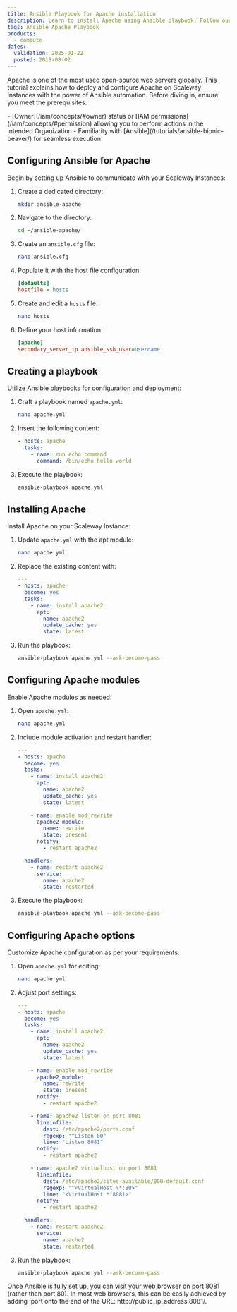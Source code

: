 ```yaml
---
title: Ansible Playbook for Apache installation
description: Learn to install Apache using Ansible playbook. Follow our guide to configure Ansible and deploy Apache on your servers effortlessly.
tags: Ansible Apache Playbook
products:
  - compute
dates:
  validation: 2025-01-22
  posted: 2018-08-02
---
```




Apache is one of the most used open-source web servers globally. This tutorial explains how to deploy and configure Apache on Scaleway Instances with the power of Ansible automation. Before diving in, ensure you meet the prerequisites:

<Requirements />
- [Owner](/iam/concepts/#owner) status or [IAM permissions](/iam/concepts/#permission) allowing you to perform actions in the intended Organization
- Familiarity with [Ansible](/tutorials/ansible-bionic-beaver/) for seamless execution

## Configuring Ansible for Apache

Begin by setting up Ansible to communicate with your Scaleway Instances:

1. Create a dedicated directory:
    ```bash
    mkdir ansible-apache
    ```
2. Navigate to the directory:
    ```bash
    cd ~/ansible-apache/
    ```
3. Create an `ansible.cfg` file:
    ```bash
    nano ansible.cfg
    ```
4. Populate it with the host file configuration:
    ```ini
    [defaults]
    hostfile = hosts
    ```
5. Create and edit a `hosts` file:
    ```bash
    nano hosts
    ```
6. Define your host information:
    ```ini
    [apache]
    secondary_server_ip ansible_ssh_user=username
    ```

## Creating a playbook

Utilize Ansible playbooks for configuration and deployment:

1. Craft a playbook named `apache.yml`:
    ```bash
    nano apache.yml
    ```
2. Insert the following content:
    ```yaml
    - hosts: apache
      tasks:
        - name: run echo command
          command: /bin/echo hello world
    ```
3. Execute the playbook:
    ```bash
    ansible-playbook apache.yml
    ```

## Installing Apache

Install Apache on your Scaleway Instance:

1. Update `apache.yml` with the apt module:
    ```bash
    nano apache.yml
    ```
2. Replace the existing content with:
    ```yaml
    ---
    - hosts: apache
      become: yes
      tasks:
        - name: install apache2
          apt:
            name: apache2
            update_cache: yes
            state: latest
    ```
3. Run the playbook:
    ```bash
    ansible-playbook apache.yml --ask-become-pass
    ```

## Configuring Apache modules

Enable Apache modules as needed:

1. Open `apache.yml`:
    ```bash
    nano apache.yml
    ```
2. Include module activation and restart handler:
    ```yaml
    ---
    - hosts: apache
      become: yes
      tasks:
        - name: install apache2
          apt:
            name: apache2
            update_cache: yes
            state: latest

        - name: enable mod_rewrite
          apache2_module:
            name: rewrite
            state: present
          notify:
            - restart apache2

      handlers:
        - name: restart apache2
          service:
            name: apache2
            state: restarted
    ```
3. Execute the playbook:
    ```bash
    ansible-playbook apache.yml --ask-become-pass
    ```

## Configuring Apache options

Customize Apache configuration as per your requirements:

1. Open `apache.yml` for editing:
    ```bash
    nano apache.yml
    ```
2. Adjust port settings:
    ```yaml
    ---
    - hosts: apache
      become: yes
      tasks:
        - name: install apache2
          apt:
            name: apache2
            update_cache: yes
            state: latest

        - name: enable mod_rewrite
          apache2_module:
            name: rewrite
            state: present
          notify:
            - restart apache2

        - name: apache2 listen on port 8081
          lineinfile:
            dest: /etc/apache2/ports.conf
            regexp: "^Listen 80"
            line: "Listen 8081"
          notify:
            - restart apache2

        - name: apache2 virtualhost on port 8081
          lineinfile:
            dest: /etc/apache2/sites-available/000-default.conf
            regexp: "^<VirtualHost \*:80>"
            line: "<VirtualHost *:8081>"
          notify:
            - restart apache2

      handlers:
        - name: restart apache2
          service:
            name: apache2
            state: restarted
    ```
3. Run the playbook:
    ```bash
    ansible-playbook apache.yml --ask-become-pass
    ```

Once Ansible is fully set up, you can visit your web browser on port 8081 (rather than port 80). In most web browsers, this can be easily achieved by adding :port onto the end of the URL: http://public_ip_address:8081/.

<Lightbox image={image} alt="" />
<ClickableBanner
  productLogo="generic"
  title="Automate your web server deployment using Ansible on Scaleway."
  url="https://account.scaleway.com/register"
  label="Create your account"
/>